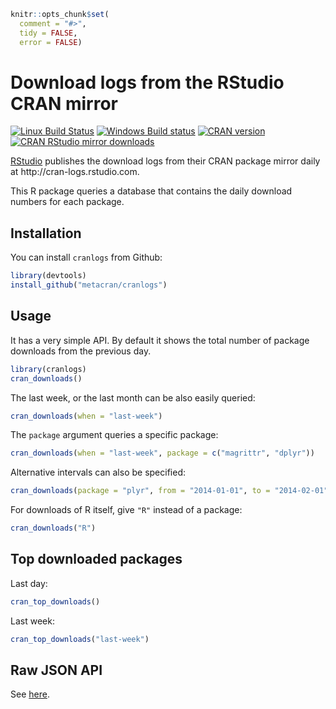 
```r
knitr::opts_chunk$set(
  comment = "#>",
  tidy = FALSE,
  error = FALSE)
```

# Download logs from the RStudio CRAN mirror

[![Linux Build Status](https://travis-ci.org/metacran/cranlogs.svg?branch=master)](https://travis-ci.org/metacran/cranlogs)
[![Windows Build status](https://ci.appveyor.com/api/projects/status/github/metacran/cranlogs?svg=true)](https://ci.appveyor.com/project/gaborcsardi/cranlogs)
[![CRAN version](http://www.r-pkg.org/badges/version/cranlogs)](http://www.r-pkg.org/pkg/cranlogs)
[![CRAN RStudio mirror downloads](http://cranlogs.r-pkg.org/badges/cranlogs)](http://www.r-pkg.org/pkg/cranlogs)

[RStudio](http://www.rstudio.com) publishes the download logs from
their CRAN package mirror daily at http://cran-logs.rstudio.com.

This R package queries a database that contains the daily download
numbers for each package.

## Installation

You can install `cranlogs` from Github:

```r
library(devtools)
install_github("metacran/cranlogs")
```

## Usage

It has a very simple API. By default it shows the total number of
package downloads from the previous day.

```r
library(cranlogs)
cran_downloads()
```

The last week, or the last month can be also easily queried:

```r
cran_downloads(when = "last-week")
```

The `package` argument queries a specific package:

```r
cran_downloads(when = "last-week", package = c("magrittr", "dplyr"))
```

Alternative intervals can also be specified:

```r
cran_downloads(package = "plyr", from = "2014-01-01", to = "2014-02-01")
```

For downloads of R itself, give `"R"` instead of a package:

```r
cran_downloads("R")
```

## Top downloaded packages

Last day:

```r
cran_top_downloads()
```

Last week:

```r
cran_top_downloads("last-week")
```

## Raw JSON API

See [here](https://github.com/metacran/cranlogs.app).
